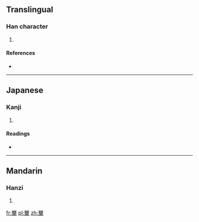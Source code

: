 ==Translingual==

===Han character===
{{Han char|rn=32|rad=土|as=20|sn=23|four=6610<sub>4</sub>|canj=田田田田土 (WWWWG)|ids=⿱[[𤳳]][[土]]}}

# {{defn|Han|sort=土20}}

====References====
* {{Han ref|kx=0242.320|dkj=05629|dj=0482.300|hdz=10502.190|uh=58E8|ud=22760|bh=F7D2|bd=63442}}

----

==Japanese==

===Kanji===
{{ja-kanji|grade=|rs=土20}}

# {{defn|lang=ja|sort=土20}}

====Readings====
* {{ja-readings|on=[[らい]] (rai)|kun=}}

----

==Mandarin==

===Hanzi===
{{cmn-hanzi|pin=[[léi]] ([[lei2]])|wg=lei<sup>2</sup>}}

# {{defn|lang=cmn|sort=土20}}

[[fr:壨]]
[[pl:壨]]
[[zh:壨]]